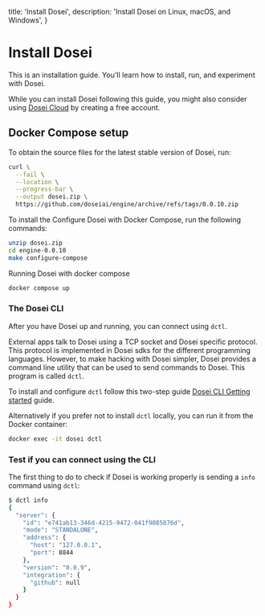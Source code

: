   title: 'Install Dosei',
  description: 'Install Dosei on Linux, macOS, and Windows',
}


# Install Dosei

This is an installation guide. You'll learn how to install, run, and experiment with Dosei.

While you can install Dosei following this guide, you might also consider using [Dosei Cloud](https://dosei.ai) by creating a free account.

## Docker Compose setup

To obtain the source files for the latest stable version of Dosei, run:

```bash
curl \
  --fail \
  --location \
  --progress-bar \
  --output dosei.zip \
  https://github.com/doseiai/engine/archive/refs/tags/0.0.10.zip
```

To install the Configure Dosei with Docker Compose, run the following commands:

```bash
unzip dosei.zip
cd engine-0.0.10
make configure-compose
```

Running Dosei with docker compose

```bash
docker compose up
```

### The Dosei CLI

After you have Dosei up and running, you can connect using `dctl`.

External apps talk to Dosei using a TCP socket and Dosei specific protocol. This protocol is implemented in Dosei
sdks for the different programming languages.
However, to make hacking with Dosei simpler, Dosei provides a command line utility that can be used to send commands to Dosei.
This program is called `dctl`.

To install and configure `dctl` follow this two-step guide [Dosei CLI Getting started](./cli) guide.

Alternatively if you prefer not to install `dctl` locally, you can run it from the Docker container:

```bash
docker exec -it dosei dctl
```

### Test if you can connect using the CLI

The first thing to do to check if Dosei is working properly is sending a `info` command using `dctl`:

```bash
$ dctl info
{
  "server": {
    "id": "e741ab13-346d-4215-9472-041f9085876d",
    "mode": "STANDALONE",
    "address": {
      "host": "127.0.0.1",
      "port": 8844
    },
    "version": "0.0.9",
    "integration": {
      "github": null
    }
  }
}
```
